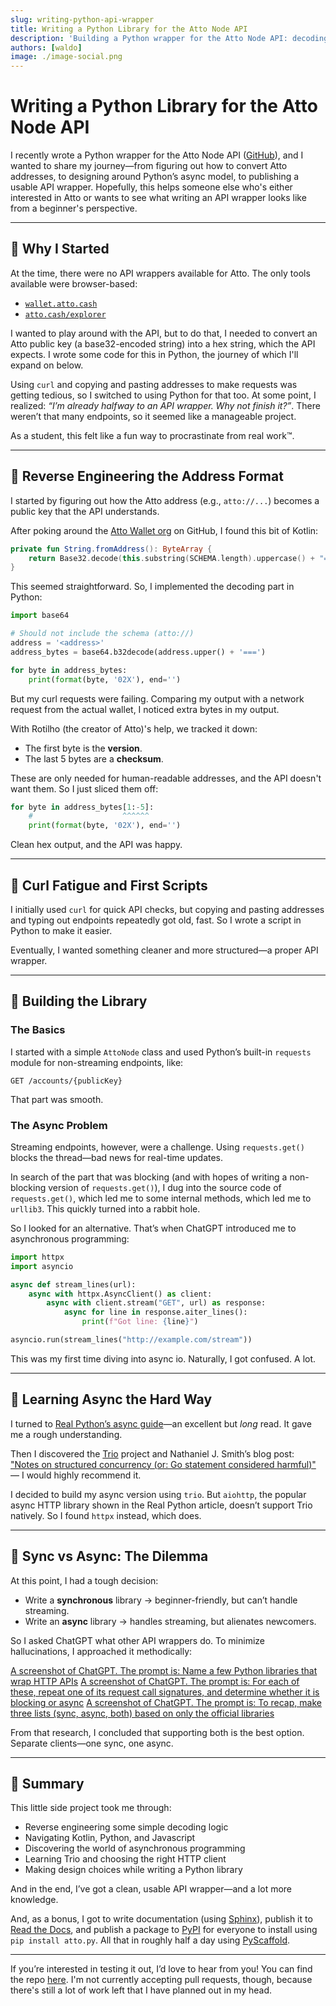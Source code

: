 ```yaml
---
slug: writing-python-api-wrapper
title: Writing a Python Library for the Atto Node API
description: 'Building a Python wrapper for the Atto Node API: decoding Atto addresses, implementing sync & async clients with httpx & Trio, and publishing a library to PyPI.'
authors: [waldo]
image: ./image-social.png
---
```


# Writing a Python Library for the Atto Node API

I recently wrote a Python wrapper for the Atto Node API
([GitHub](https://github.com/waldolemmer/atto.py)), and I wanted to share my
journey—from figuring out how to convert Atto addresses, to designing around
Python’s async model, to publishing a usable API wrapper. Hopefully, this helps
someone else who's either interested in Atto or wants to see what writing an
API wrapper looks like from a beginner's perspective.

---

## 🚀 Why I Started

At the time, there were no API wrappers available for Atto. The only tools
available were browser-based:  
- [`wallet.atto.cash`](https://wallet.atto.cash)  
- [`atto.cash/explorer`](https://atto.cash/explorer)

I wanted to play around with the API, but to do that, I needed to convert an
Atto public key (a base32-encoded string) into a hex string, which the API
expects. I wrote some code for this in Python, the journey of which I'll expand
on below.

Using `curl` and copying and pasting addresses to make requests was getting
tedious, so I switched to using Python for that too.
At some point, I realized: *“I’m already halfway to an API wrapper. Why not
finish it?”*. There weren’t that many endpoints, so it seemed like a manageable
project.

As a student, this felt like a fun way to procrastinate from real work™.

---

## 🧠 Reverse Engineering the Address Format

I started by figuring out how the Atto address (e.g., `atto://...`) becomes a
public key that the API understands.

After poking around the [Atto Wallet org](https://github.com/attocash/) on
GitHub, I found this bit of Kotlin:

```kotlin
private fun String.fromAddress(): ByteArray {
    return Base32.decode(this.substring(SCHEMA.length).uppercase() + "===")
}
```

This seemed straightforward. So, I implemented the decoding part in Python:

```python
import base64

# Should not include the schema (atto://)
address = '<address>'
address_bytes = base64.b32decode(address.upper() + '===')

for byte in address_bytes:
    print(format(byte, '02X'), end='')
```

But my curl requests were failing. Comparing my output with a network request
from the actual wallet, I noticed extra bytes in my output.

With Rotilho (the creator of Atto)'s help, we tracked it down:
- The first byte is the **version**.
- The last 5 bytes are a **checksum**.

These are only needed for human-readable addresses, and the API doesn't want
them. So I just sliced them off:

```python
for byte in address_bytes[1:-5]:
    #                    ^^^^^^
    print(format(byte, '02X'), end='')
```

Clean hex output, and the API was happy.

---

## 🧪 Curl Fatigue and First Scripts

I initially used `curl` for quick API checks, but copying and pasting addresses
and typing out endpoints repeatedly got old, fast. So I wrote a script in
Python to make it easier.

Eventually, I wanted something cleaner and more structured—a proper API
wrapper.

---

## 🧰 Building the Library

### The Basics

I started with a simple `AttoNode` class and used Python’s built-in `requests`
module for non-streaming endpoints, like:

```http
GET /accounts/{publicKey}
```

That part was smooth.

### The Async Problem

Streaming endpoints, however, were a challenge. Using `requests.get()` blocks
the thread—bad news for real-time updates.

In search of the part that was blocking (and with hopes of writing a
non-blocking version of `requests.get()`), I dug into the source code of
`requests.get()`, which led me to some internal methods, which led me to
`urllib3`. This quickly turned into a rabbit hole.

So I looked for an alternative. That’s when ChatGPT introduced me to
asynchronous programming:

```python
import httpx
import asyncio

async def stream_lines(url):
    async with httpx.AsyncClient() as client:
        async with client.stream("GET", url) as response:
            async for line in response.aiter_lines():
                print(f"Got line: {line}")

asyncio.run(stream_lines("http://example.com/stream"))
```

This was my first time diving into async io. Naturally, I got confused. A lot.

---

## 🧵 Learning Async the Hard Way

I turned to [Real Python’s async
guide](https://realpython.com/async-io-python/)—an excellent but *long* read.
It gave me a rough understanding.

Then I discovered the [Trio](https://github.com/python-trio/trio/) project and
Nathaniel J. Smith’s blog post:  
["Notes on structured concurrency (or: Go statement considered
harmful)"](https://vorpus.org/blog/notes-on-structured-concurrency-or-go-statement-considered-harmful/)
— I would highly recommend it.

I decided to build my async version using `trio`. But `aiohttp`, the popular
async HTTP library shown in the Real Python article, doesn’t support Trio
natively. So I found `httpx` instead, which does.

---

## 🧩 Sync vs Async: The Dilemma

At this point, I had a tough decision:

- Write a **synchronous** library → beginner-friendly, but can’t handle streaming.
- Write an **async** library → handles streaming, but alienates newcomers.

So I asked ChatGPT what other API wrappers do. To minimize hallucinations, I
approached it methodically:

[A screenshot of ChatGPT. The prompt is: Name a few Python libraries that wrap HTTP APIs](./chatgpt-screenshot-1.png)
[A screenshot of ChatGPT. The prompt is: For each of these, repeat one of its request call signatures, and determine whether it is blocking or async](./chatgpt-screenshot-2.png)
[A screenshot of ChatGPT. The prompt is: To recap, make three lists (sync, async, both) based on only the official libraries](./chatgpt-screenshot-3.png)

From that research, I concluded that supporting both is the best option.
Separate clients—one sync, one async.

---

## 🧾 Summary

This little side project took me through:

- Reverse engineering some simple decoding logic
- Navigating Kotlin, Python, and Javascript
- Discovering the world of asynchronous programming
- Learning Trio and choosing the right HTTP client
- Making design choices while writing a Python library

And in the end, I’ve got a clean, usable API wrapper—and a lot more knowledge.

And, as a bonus, I got to write documentation (using
[Sphinx](https://www.sphinx-doc.org/)), publish it to
[Read the Docs](https://attopyreadthedocs.io), and publish a package to
[PyPI](https://pypi.org/project/atto.py) for everyone to install using
`pip install atto.py`. All that in roughly half a day using
[PyScaffold](https://pyscaffold.org/).

---

If you’re interested in testing it out, I’d love to hear from you! You can find
the repo [here](https://github.com/waldolemmer/atto.py). I'm not currently
accepting pull requests, though, because there's still a lot of work left that
I have planned out in my head.
